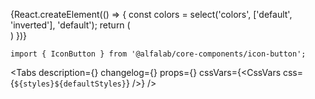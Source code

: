 


<Meta
    title='Компоненты/IconButton'
    component={IconButton}
/>


<!-- Canvas -->

<Story name='IconButton'>
    {React.createElement(() => {
        const colors = select('colors', ['default', 'inverted'], 'default');
        return (
            <div style={{
                backgroundColor: colors === 'inverted' ? 'var(--color-light-bg-primary-inverted)' : 'transparent',
                padding: '8px',
                position: 'absolute',
                top: 0,
                left: 0,
                right: 0,
                bottom: 0,
            }}>
                <IconButton
                    size={select('size', ['xxs', 'xs', 's'], 's')}
                    view={select('view', ['primary', 'secondary', 'tertiary', 'negative', 'transparent'], 'primary')}
                    icon={StarMIcon}
                    colors={colors}
                />
            </div>
        )
    })}
</Story>


<!-- Docs -->

<ComponentHeader
    name='IconButton'
    version={version}
    package='@alfalab/core-components/icon-button'
    stage={2}
/>

```tsx
import { IconButton } from '@alfalab/core-components/icon-button';
```


<Tabs
    description={<Description />}
    changelog={<Changelog />}
    props={<Props of={IconButton} />}
    cssVars={<CssVars css={`${styles}${defaultStyles}`} />}
/>
